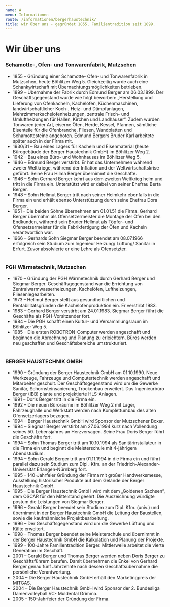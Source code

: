 ```yaml
---
name: A
menu: Informationen
route: /informationen/bergerhaustechnik/
title: wir über uns - gegründet 1855, Familientradition seit 1899.
---
```


# Wir über uns

### Schamotte-, Ofen- und Tonwarenfabrik, Mutzschen

- 1855 – Gründung einer Schamotte- Ofen- und Tonwarenfabrik in Mutzschen, heute Böhlitzer Weg 5. Gleichzeitig wurde auch eine Schankwirtschaft mit Übernachtungsmöglichkeiten betrieben.
- 1899 – Übernahme der Fabrik durch Edmund Berger am 06.03.1899. Der Geschäftsgegenstand wurde wie folgt beworben: „Herstellung und Lieferung von Ofenkacheln, Kachelöfen, Küchenmaschinen, landwirtschaftlicher Koch-, Heiz- und Dämpfanlagen, Mehrzimmerkachelofenheizungen, zentrale Frisch- und Umluftheizungen für Hallen, Kirchen und Landhäuser“. Zudem wurden Tonwaren jeder Art, eiserne Öfen, Herde, Kessel, Pfannen, sämtliche Eisenteile für die Ofenbranche, Fliesen, Wandplatten und Schamottesteine angeboten. Edmund Bergers Bruder Karl arbeitete später auch in der Firma mit.
- 1930/31 – Bau eines Lagers für Kacheln und Eisenmaterial (heute Bürogebäude der Berger Haustechnik GmbH) im Böhlitzer Weg 2.
- 1942 – Bau eines Büro- und Wohnhauses im Böhlitzer Weg 5.
- 1946 – Edmund Berger verstirbt. Er hat das Unternehmen während zweier Weltkriege, während der Inflation und der Weltwirtschaftskrise geführt. Seine Frau Hilma Berger übernimmt die Geschäfte.
- 1946 – Sohn Gerhard Berger kehrt aus dem zweiten Weltkrieg heim und tritt in die Firma ein. Unterstützt wird er dabei von seiner Ehefrau Berta Berger.
- 1948 – Sohn Hellmut Berger tritt nach seiner Heimkehr ebenfalls in die Firma ein und erhält ebenso Unterstützung durch seine Ehefrau Dora Berger.
- 1951 – Die beiden Söhne übernehmen am 01.01.51 die Firma. Gerhard Berger übernahm als Ofensetzermeister die Montage der Öfen bei den Endkunden, während sein Bruder Hellmut als Töpfer- und Ofensetzermeister für die Fabrikfertigung der Öfen und Kacheln verantwortlich war.
- 1966 – Gerhards Sohn Siegmar Berger beendet am 08.07.1966 erfolgreich sein Studium zum Ingenieur Heizung/ Lüftung/ Sanitär in Erfurt. Zuvor absolvierte er eine Lehre als Ofensetzter.
<br /><br />

### PGH Wärmetechnik, Mutzschen

- 1970 – Gründung der PGH Wärmetechnik durch Gerhard Berger und Siegmar Berger. Geschäftsgegenstand war die Errichtung von Zentralwarmwasserheizungen, Kachelöfen, Luftheizungen, Fliesenlegearbeiten.
- 1973 – Hellmut Berger stellt aus gesundheitlichen und Rentabilitätsgründen die Kachelofenproduktion ein. Er verstirbt 1983.
- 1983 – Gerhard Berger verstirbt am 24.01.1983. Siegmar Berger führt die Geschäfte als PGH-Vorsitzender fort.
- 1984 – Die PGH schafft einen Kultur- und Versammlungsraum im Böhlitzer Weg 5.
- 1985 – Die ersten ROBOTRON-Computer werden angeschafft und beginnen die Abrechnung und Planung zu erleichtern. Büros werden neu geschaffen und Geschäftsbereiche umstrukturiert.
<br /><br />

### BERGER HAUSTECHNIK GMBH

- 1990 – Gründung der Berger Haustechnik GmbH am 01.10.1990. Neue Werkzeuge, Fahrzeuge und Computertechnik werden angeschafft und Mitarbeiter geschult. Der Geschäftsgegenstand wird um die Gewerke Sanitär, Schornsteinsanierung, Trockenbau erweitert. Das Ingenieurbüro Berger (IBB) plante und projektierte HLS-Anlagen.
- 1991 – Doris Berger tritt in die Firma ein.
- 1992 – Die neuen Büroräume im Böhlitzer Weg 2 mit Lager, Fahrzeughalle und Werkstatt werden nach Komplettumbau des alten Ofensetzerlagers bezogen.
- 1994 – Berger Haustechnik GmbH wird Sponsor der Mutzschener Boxer.
- 1994 – Siegmar Berger verstirbt am 27.06.1994 kurz nach Vollendung seines 50. Lebensjahres an Herzversagen. Seine Frau Doris Berger führt die Geschäfte fort.
- 1994 – Sohn Thomas Berger tritt am 10.10.1994 als Sanitärinstallateur in die Firma ein und beginnt die Meisterschule mit 4-jährigem Abendstudium.
- 1994 – Sohn Gerald Berger tritt am 01.11.1994 in die Firma ein und führt parallel dazu sein Studium zum Dipl.-Kfm. an der Friedrich-Alexander-Universität Erlangen-Nürnberg fort.
- 1995 – 140-Jahrfeier Gründung der Firma mit großer Handwerksmesse, Ausstellung historischer Produkte auf dem Gelände der Berger Haustechnik GmbH.
- 1995 – Die Berger Haustechnik GmbH wird mit dem „Goldenen Sachsen“, dem OSCAR für den Mittelstand geehrt. Die Auszeichnung würdigte postum die Leistungen von Siegmar Berger.
- 1996 – Gerald Berger beendet sein Studium zum Dipl. Kfm. (univ.) und übernimmt in der Berger Haustechnik GmbH die Leitung der Baustellen, sowie die kaufmännische Projektbearbeitung.
- 1996 – Der Geschäftsgegenstand wird um die Gewerke Lüftung und Kälte erweitert.
- 1998 – Thomas Berger beendet seine Meisterschule und übernimmt in der Berger Haustechnik GmbH die Kalkulation und Planung der Projekte.
- 1999 - 100-Jahre Familientradition Berger. Mittlerweile arbeitet die vierte Generation im Geschäft.
- 2001 – Gerald Berger und Thomas Berger werden neben Doris Berger zu Geschäftsführern berufen. Damit übernehmen die Enkel von Gerhard Berger genau fünf Jahrzehnte nach dessen Geschäftsübernahme die persönliche Verantwortung.
- 2004 – Die Berger Haustechnik GmbH erhält den Marketingpreis der MITGAS.
- 2004 – Die Berger Haustechnik GmbH wird Sponsor der 2. Bundesliga Damenvolleyball VC- Muldental Grimma.
- 2005 – 150-Jahrfeier der Gründung der Firma.
